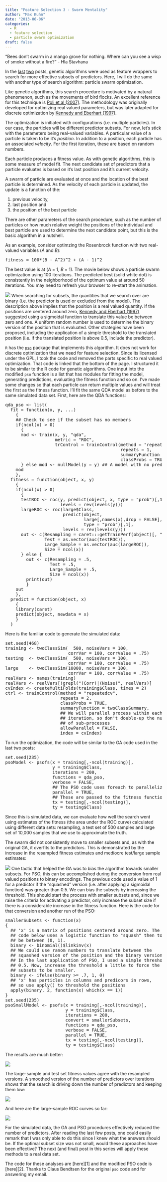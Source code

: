 ```yaml
---
title: "Feature Selection 3 - Swarm Mentality"
author: "Max Kuhn"
date: "2013-06-06"
categories:
  - R
  - feature selection
  - particle swarm optimization
draft: false
---
```


"Bees don't swarm in a mango grove for nothing. Where can you see a wisp of smoke without a fire?" - Hla Stavhana

In the [last](http://appliedpredictivemodeling.com/blog/2013/4/29/feature-selection-strikes-back-part-1) [two](http://appliedpredictivemodeling.com/blog/2013/5/8/feature-selection-strikes-back-part-2) posts, genetic algorithms were used as feature wrappers to search for more effective subsets of predictors. Here, I will do the same with another type of search algorithm: particle swarm optimization. 

Like genetic algorithms, this search procedure is motivated by a natural phenomenon, such as the movements of bird flocks. An excellent reference for this technique is [Poli et al (2007)](http://scholar.google.com/scholar?q=%22Particle+swarm+optimization%22+author%3APoli). The methodology was originally developed for optimizing real valued parameters, but was later adapted for discrete optimization by [Kennedy and Eberhart (1997)](http://scholar.google.com/scholar?q=%22A+discrete+binary+version+of+the+particle+swarm+algorithm%22+author%3AKennedy). 

The optimization is initiated with configurations (i.e. multiple particles). In our case, the particles will be different predictor subsets. For now, let's stick with the parameters being real-valued variables. A particular value of a particle is taken to be it's _position_. In addition to a position, each particle has an associated _velocity_. For the first iteration, these are based on random numbers.

Each particle produces a fitness value. As with genetic algorithms, this is some measure of model fit. The next candidate set of predictors that a particle evaluates is based on it's last position and it's current velocity. 

A swarm of particle are evaluated at once and the location of the best particle is determined. As the velocity of each particle is updated, the update is a function of the:

1. previous velocity, 
2. last position and
3. the position of the best particle

There are other parameters of the search procedure, such as the number of particles or how much relative weight the positions of the individual and best particle are used to determine the next candidate point, but this is the basic algorithm in a nutshell. 

As an example, consider optimzing the Rosenbrock function with two real-valued variables (_A_ and _B_):

<pre>
fitness = 100*(B - A^2)^2 + (A - 1)^2
</pre>

The best value is at (_A_ = 1, _B_ = 1). The movie below shows a particle swarm optimization using 100 iterations. The predicted best (solid white dot) is consistently in the neighborhood of the optimum value at around 50 iterations. You may need to refresh your browser to re-start the animation.  

![](pso.gif){fig-align="center"}
When searching for subsets, the quantities that we search over are binary (i.e. the predictor is used or excluded from the model). The description above implies that the position is a real valued quantity. If the positions are centered around zero, [Kennedy and Eberhart (1997)](http://scholar.google.com/scholar?q=%22A+discrete+binary+version+of+the+particle+swarm+algorithm%22+author%3AKennedy) suggested using a sigmoidal function to translate this value be between zero and one. A uniform random number is used to determine the binary version of the position that is evaluated. Other strategies have been proposed, including the application of a simple threshold to the translated position (i.e. if the translated position is above 0.5, include the predictor).

`R` has the [`pso`](http://cran.r-project.org/web/packages/pso/index.html) package that implements this algorithm. It does not work for discrete optimization that we need for feature selection. Since its licensed under the GPL, I took the code and removed the parts specific to real valued optimization. That code is linked that the bottom of the page. I structured it to be similar to the R code for genetic algorithms. One input into the modified `pso` function is a list that has modules for fitting the model, generating predictions, evaluating the fitness function and so on. I've made some changes so that each particle can return multiple values and will treat the first as the fitness function. I'll fit the same QDA model as before to the same simulated data set. First, here are the QDA functions:

<pre>
qda_pso <- list(
  fit = function(x, y, ...)
    {
    ## Check to see if the subset has no members
    if(ncol(x) > 0)
      {
      mod <- train(x, y, "qda", 
                   metric = "ROC",
                   trControl = trainControl(method = "repeatedcv", 
                                            repeats = 1,
                                            summaryFunction = twoClassSummary,
                                            classProbs = TRUE))
      } else mod <- nullModel(y = y) ## A model with no predictors 
    mod
    },
  fitness = function(object, x, y)
    {
    if(ncol(x) > 0)
      {
      testROC <- roc(y, predict(object, x, type = "prob")[,1], 
                     levels = rev(levels(y)))
      largeROC <- roc(large$Class, 
                      predict(object, 
                              large[,names(x),drop = FALSE], 
                              type = "prob")[,1], 
                      levels = rev(levels(y)))  
      out <- c(Resampling = caret:::getTrainPerf(object)[, "TrainROC"],
               Test = as.vector(auc(testROC)), 
               Large_Sample = as.vector(auc(largeROC)),
               Size = ncol(x))
      } else {
        out <- c(Resampling = .5,
                 Test = .5, 
                 Large_Sample = .5,
                 Size = ncol(x))
        print(out)
        }
    out
    },
  predict = function(object, x)
    {
    library(caret)
    predict(object, newdata = x)
    }
  )
</pre>

Here is the familiar code to generate the simulated data:

<pre>
set.seed(468)
training <- twoClassSim(  500, noiseVars = 100, 
                        corrVar = 100, corrValue = .75)
testing  <- twoClassSim(  500, noiseVars = 100, 
                        corrVar = 100, corrValue = .75)
large    <- twoClassSim(10000, noiseVars = 100, 
                        corrVar = 100, corrValue = .75)
realVars <- names(training)
realVars <- realVars[!grepl("(Corr)|(Noise)", realVars)]
cvIndex <- createMultiFolds(training$Class, times = 2)
ctrl <- trainControl(method = "repeatedcv",
                     repeats = 2,
                     classProbs = TRUE,
                     summaryFunction = twoClassSummary,
                     ## We will parallel process within each PSO
                     ## iteration, so don't double-up the number
                     ## of sub-processes
                     allowParallel = FALSE,
                     index = cvIndex)
</pre>


To run the optimization, the code will be similar to the GA code used in the last two posts:

<pre>
set.seed(235)
psoModel <- psofs(x = training[,-ncol(training)],
                  y = training$Class,
                  iterations = 200,
                  functions = qda_pso,
                  verbose = FALSE,
                  ## The PSO code uses foreach to parallelize
                  parallel = TRUE,
                  ## These are passed to the fitness function
                  tx = testing[,-ncol(testing)],
                  ty = testing$Class)
</pre>

Since this is simulated data, we can evaluate how well the search went using estimates of the fitness (the area under the ROC curve)  calculated using different data sets: resampling, a test set of 500 samples and large set of 10,000 samples that we use to approximate the truth. 

The swarm did not consistently move to smaller subsets and, as with the original GA, it overfits to the predictors. This is demonstrated by the increase in the resampled fitness estimates and mediocre test/large sample estimates: 

![](pso_ROC.png){fig-align="center"}
One tactic that helped the GA was to bias the algorithm towards smaller subsets. For PSO, this can be accomplished during the conversion from real valued positions to binary encodings. The previous code used a value of 1 for a predictor if the "squashed" version (i.e. after applying a sigmoidal function) was greater than 0.5. We can bias the subsets by increasing the threshold. This should start the process with smaller subsets and, since we raise the criteria for activating a predictor, only increase the subset size if there is a considerable increase in the fitness function. Here is the code for that conversion and another run of the PSO:

<pre>
smallerSubsets <- function(x)
{  
  ## 'x' is a matrix of positions centered around zero. The
  ## code below uses a logistic function to "squash" then to
  ## be between (0, 1). 
  binary <- binomial()$linkinv(x)
  ## We could use ranom numbers to translate between the 
  ## squashed version of the position and the binary version.
  ## In the last application of PSO, I used a simple threshold of
  ## 0.5. Now, increase the threshold a little to force the 
  ## subsets to be smaller.
  binary <- ifelse(binary >= .7, 1, 0)
  ## 'x' has particles in columns and predicors in rows, 
  ## so use apply() to threshold the positions
  apply(binary, 2, function(x) which(x == 1))
}
set.seed(235)
psoSmallModel <- psofs(x = training[,-ncol(training)],
                       y = training$Class,
                       iterations = 200,
                       convert = smallerSubsets,
                       functions = qda_pso,
                       verbose = FALSE,
                       parallel = TRUE,
                       tx = testing[,-ncol(testing)],
                       ty = testing$Class)
</pre>

The results are much better:

![](pso_small_ROC.png){fig-align="center"}

The large-sample and test set fitness values agree with the resampled versions. A smoothed version of the number of predictors over iterations shows that the search is driving down the number of predictors and keeping them low: 

![](pso_small_Size.png){fig-align="center"}

And here are the large-sample ROC curves so far:

![](pso_small_ROC.png){fig-align="center"}

For the simulated data, the GA and PSO procedures effectively reduced the number of predictors. After reading the last few posts, one could easily remark that I was only able to do this since I knew what the answers should be. If the optimal subset size was not small, would these approaches have been effective? The next (and final) post in this series will apply these methods to a real data set. 

The code for these analyses are [here][1] and the modified PSO code is [here][2]. Thanks to Claus Bendtsen for the original `pso` code and for answering my email.
